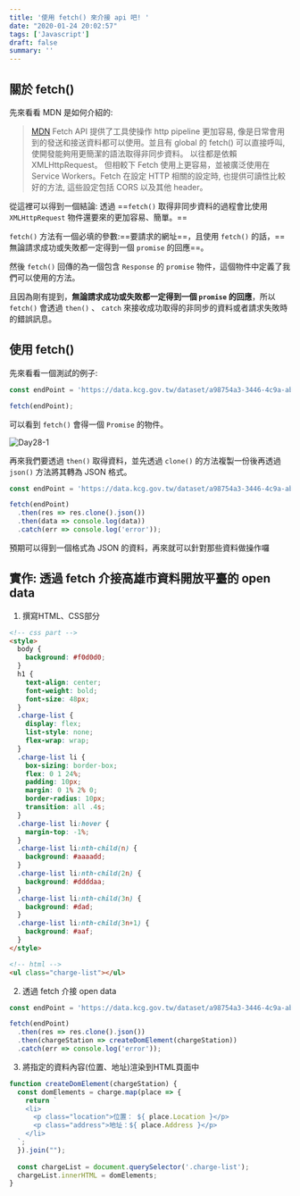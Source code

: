 ```yaml
---
title: '使用 fetch() 來介接 api 吧! '
date: "2020-01-24 20:02:57"
tags: ['Javascript']
draft: false
summary: ''
---
```


## 關於 fetch() 

先來看看 MDN 是如何介紹的:


> [MDN](https://developer.mozilla.org/zh-TW/docs/Web/API/Fetch_API/Using_Fetch)
> Fetch API 提供了工具使操作 http pipeline 更加容易, 像是日常會用到的發送和接送資料都可以使用。並且有 global 的 fetch() 可以直接呼叫, 使開發能夠用更簡潔的語法取得非同步資料。
> 以往都是依賴 XMLHttpRequest。 但相較下 Fetch 使用上更容易，並被廣泛使用在 Service Workers。Fetch 在設定 HTTP 相關的設定時, 也提供可讀性比較好的方法, 這些設定包括 CORS 以及其他 header。


從這裡可以得到一個結論: 透過 ==`fetch()` 取得非同步資料的過程會比使用 `XMLHttpRequest` 物件還要來的更加容易、簡單。==

`fetch()` 方法有一個必填的參數:==要請求的網址==，且使用 `fetch()` 的話，==無論請求成功或失敗都一定得到一個 `promise` 的回應==。

然後 `fetch()` 回傳的為一個包含 `Response` 的 `promise` 物件，這個物件中定義了我們可以使用的方法。

 
且因為剛有提到，**無論請求成功或失敗都一定得到一個 `promise` 的回應**，所以 `fetch()` 會透過 `then()` 、 `catch` 來接收成功取得的非同步的資料或者請求失敗時的錯誤訊息。


## 使用 fetch()

先來看看一個測試的例子:

```javascript
const endPoint = 'https://data.kcg.gov.tw/dataset/a98754a3-3446-4c9a-abfc-58dc49f2158c/resource/48d4dfc4-a4b2-44a5-bdec-70f9558cd25d/download/yopendata1070622opendatajson-1070622.json';

fetch(endPoint);
```

可以看到 `fetch()` 會得一個 `Promise` 的物件。

![Day28-1](https://i.imgur.com/WPHsePk.png)


再來我們要透過 `then()` 取得資料，並先透過 `clone()` 的方法複製一份後再透過 `json()` 方法將其轉為 JSON 格式。

```javascript
const endPoint = 'https://data.kcg.gov.tw/dataset/a98754a3-3446-4c9a-abfc-58dc49f2158c/resource/48d4dfc4-a4b2-44a5-bdec-70f9558cd25d/download/yopendata1070622opendatajson-1070622.json';

fetch(endPoint)
  .then(res => res.clone().json())
  .then(data => console.log(data))
  .catch(err => console.log('error'));
```

預期可以得到一個格式為 JSON 的資料，再來就可以針對那些資料做操作囉

## 實作: 透過 fetch 介接高雄市資料開放平臺的 open data

1. 撰寫HTML、CSS部分
```html
<!-- css part -->
<style>
  body {
    background: #f0d0d0;
  }
  h1 {
    text-align: center;
    font-weight: bold;
    font-size: 48px;
  }
  .charge-list {
    display: flex;
    list-style: none;
    flex-wrap: wrap;
  }
  .charge-list li {
    box-sizing: border-box;
    flex: 0 1 24%;
    padding: 10px;
    margin: 0 1% 2% 0;
    border-radius: 10px;
    transition: all .4s;
  }
  .charge-list li:hover {
    margin-top: -1%;
  }
  .charge-list li:nth-child(n) {
    background: #aaaadd;
  }
  .charge-list li:nth-child(2n) {
    background: #ddddaa;
  }
  .charge-list li:nth-child(3n) {
    background: #dad;
  }
  .charge-list li:nth-child(3n+1) {
    background: #aaf;
  }
</style>
```
```html
<!-- html -->
<ul class="charge-list"></ul>
```

2. 透過 fetch 介接 open data

```javascript
const endPoint = 'https://data.kcg.gov.tw/dataset/a98754a3-3446-4c9a-abfc-58dc49f2158c/resource/48d4dfc4-a4b2-44a5-bdec-70f9558cd25d/download/yopendata1070622opendatajson-1070622.json';

fetch(endPoint)
  .then(res => res.clone().json())
  .then(chargeStation => createDomElement(chargeStation))
  .catch(err => console.log('error'));
```

3. 將指定的資料內容(位置、地址)渲染到HTML頁面中

```javascript
function createDomElement(chargeStation) {
  const domElements = charge.map(place => {
    return `
    <li>
      <p class="location">位置： ${ place.Location }</p>
      <p class="address">地址：${ place.Address }</p>
    </li>
  `;
  }).join("");
  
  const chargeList = document.querySelector('.charge-list');
  chargeList.innerHTML = domElements;
}
```